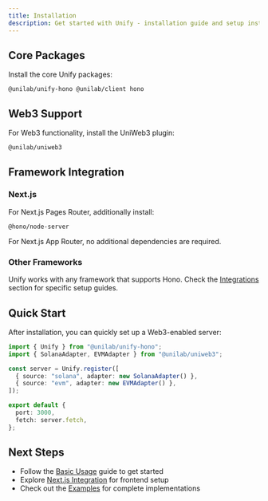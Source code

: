 ```yaml
---
title: Installation
description: Get started with Unify - installation guide and setup instructions
---
```


## Core Packages

Install the core Unify packages:

```package-install
@unilab/unify-hono @unilab/client hono
```

## Web3 Support

For Web3 functionality, install the UniWeb3 plugin:

```package-install
@unilab/uniweb3
```

## Framework Integration

### Next.js

For Next.js Pages Router, additionally install:

```package-install
@hono/node-server
```

For Next.js App Router, no additional dependencies are required.

### Other Frameworks

Unify works with any framework that supports Hono. Check the [Integrations](/docs/integrations) section for specific setup guides.

## Quick Start

After installation, you can quickly set up a Web3-enabled server:

```typescript
import { Unify } from "@unilab/unify-hono";
import { SolanaAdapter, EVMAdapter } from "@unilab/uniweb3";

const server = Unify.register([
  { source: "solana", adapter: new SolanaAdapter() },
  { source: "evm", adapter: new EVMAdapter() },
]);

export default {
  port: 3000,
  fetch: server.fetch,
};
```

## Next Steps

- Follow the [Basic Usage](/docs/basic-usage) guide to get started
- Explore [Next.js Integration](/docs/integrations/next) for frontend setup
- Check out the [Examples](/docs/examples) for complete implementations
